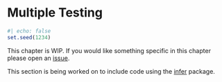 # Multiple Testing

```r
#| echo: false
set.seed(1234)
```

This chapter is WIP. If you would like something specific in this chapter please open an [issue](https://github.com/EmilHvitfeldt/ISLR-tidymodels-labs/issues).

This section is being worked on to include code using the [infer](https://github.com/tidymodels/infer) package.
